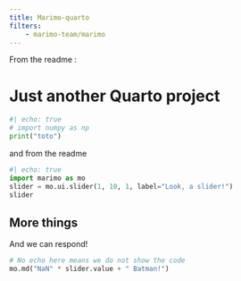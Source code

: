 ```yaml
---
title: Marimo-quarto
filters:
    - marimo-team/marimo
---
```


From the readme : 


# Just another Quarto project

```python {.marimo}
#| echo: true
# import numpy as np
print("toto")
```

and from the readme

```python {.marimo}
#| echo: true
import marimo as mo
slider = mo.ui.slider(1, 10, 1, label="Look, a slider!")
slider
```

## More things

And we can respond!

```python {.marimo}
# No echo here means we do not show the code
mo.md("NaN" * slider.value + " Batman!")
```